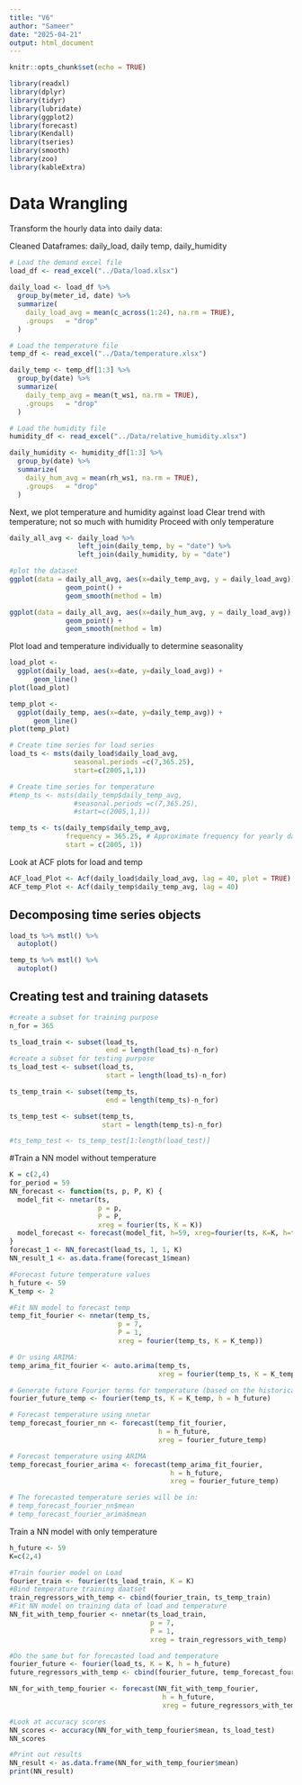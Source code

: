 ```yaml
---
title: "V6"
author: "Sameer"
date: "2025-04-21"
output: html_document
---
```


```r
knitr::opts_chunk$set(echo = TRUE)
```

```r
library(readxl)
library(dplyr)
library(tidyr)
library(lubridate)
library(ggplot2)
library(forecast)  
library(Kendall)
library(tseries)
library(smooth)
library(zoo)
library(kableExtra)
```

# Data Wrangling

Transform the hourly data into daily data:

Cleaned Dataframes: daily_load, daily temp, daily_humidity

```r
# Load the demand excel file
load_df <- read_excel("../Data/load.xlsx")
  
daily_load <- load_df %>% 
  group_by(meter_id, date) %>%
  summarize(
    daily_load_avg = mean(c_across(1:24), na.rm = TRUE),
    .groups   = "drop"
  )

# Load the temperature file
temp_df <- read_excel("../Data/temperature.xlsx")

daily_temp <- temp_df[1:3] %>% 
  group_by(date) %>%
  summarize(
    daily_temp_avg = mean(t_ws1, na.rm = TRUE),
    .groups   = "drop"
  )

# Load the humidity file
humidity_df <- read_excel("../Data/relative_humidity.xlsx")

daily_humidity <- humidity_df[1:3] %>% 
  group_by(date) %>%
  summarize(
    daily_hum_avg = mean(rh_ws1, na.rm = TRUE),
    .groups   = "drop"
  )
```

Next, we plot temperature and humidity against load
Clear trend with temperature; not so much with humidity
Proceed with only temperature
```r
daily_all_avg <- daily_load %>%
                 left_join(daily_temp, by = "date") %>%
                 left_join(daily_humidity, by = "date")

#plot the dataset
ggplot(data = daily_all_avg, aes(x=daily_temp_avg, y = daily_load_avg)) +
              geom_point() +
              geom_smooth(method = lm)

ggplot(data = daily_all_avg, aes(x=daily_hum_avg, y = daily_load_avg)) +
              geom_point() +
              geom_smooth(method = lm)
```

Plot load and temperature individually to determine seasonality
```r
load_plot <- 
  ggplot(daily_load, aes(x=date, y=daily_load_avg)) +
      geom_line()
plot(load_plot)

temp_plot <- 
  ggplot(daily_temp, aes(x=date, y=daily_temp_avg)) +
      geom_line()
plot(temp_plot)
```

```r
# Create time series for load series
load_ts <- msts(daily_load$daily_load_avg, 
                seasonal.periods =c(7,365.25), 
                start=c(2005,1,1))

# Create time series for temperature 
#temp_ts <- msts(daily_temp$daily_temp_avg, 
                #seasonal.periods =c(7,365.25), 
                #start=c(2005,1,1))

temp_ts <- ts(daily_temp$daily_temp_avg,
              frequency = 365.25, # Approximate frequency for yearly data
              start = c(2005, 1))
```

Look at ACF plots for load and temp
```r
ACF_load_Plot <- Acf(daily_load$daily_load_avg, lag = 40, plot = TRUE)
ACF_temp_Plot <- Acf(daily_temp$daily_temp_avg, lag = 40)
```


## Decomposing time series objects
```r
load_ts %>% mstl() %>%
  autoplot()

temp_ts %>% mstl() %>%
  autoplot()
```

## Creating test and training datasets 
```r
#create a subset for training purpose
n_for = 365

ts_load_train <- subset(load_ts,
                        end = length(load_ts)-n_for)
#create a subset for testing purpose
ts_load_test <- subset(load_ts,
                        start = length(load_ts)-n_for)

ts_temp_train <- subset(temp_ts,
                        end = length(temp_ts)-n_for)

ts_temp_test <- subset(temp_ts,
                       start = length(temp_ts)-n_for)

#ts_temp_test <- ts_temp_test[1:length(load_test)]
```

#Train a NN model without temperature
```r
K = c(2,4)
for_period = 59
NN_forecast <- function(ts, p, P, K) {
  model_fit <- nnetar(ts,
                      p = p,
                      P = P,
                      xreg = fourier(ts, K = K))
  model_forecast <- forecast(model_fit, h=59, xreg=fourier(ts, K=K, h=for_period))
}
forecast_1 <- NN_forecast(load_ts, 1, 1, K)
NN_result_1 <- as.data.frame(forecast_1$mean)
```


```r
#Forecast future temperature values
h_future <- 59 
K_temp <- 2

#Fit NN model to forecast temp
temp_fit_fourier <- nnetar(temp_ts,
                           p = 7,
                           P = 1,
                           xreg = fourier(temp_ts, K = K_temp))

# Or using ARIMA:
temp_arima_fit_fourier <- auto.arima(temp_ts,
                                     xreg = fourier(temp_ts, K = K_temp))

# Generate future Fourier terms for temperature (based on the historical temperature series)
fourier_future_temp <- fourier(temp_ts, K = K_temp, h = h_future)

# Forecast temperature using nnetar
temp_forecast_fourier_nn <- forecast(temp_fit_fourier,
                                     h = h_future,
                                     xreg = fourier_future_temp)

# Forecast temperature using ARIMA
temp_forecast_fourier_arima <- forecast(temp_arima_fit_fourier,
                                        h = h_future,
                                        xreg = fourier_future_temp)

# The forecasted temperature series will be in:
# temp_forecast_fourier_nn$mean
# temp_forecast_fourier_arima$mean
```

Train a NN model with only temperature
```r
h_future <- 59
K=c(2,4)

#Train fourier model on Load
fourier_train <- fourier(ts_load_train, K = K)
#Bind temperature training daatset
train_regressors_with_temp <- cbind(fourier_train, ts_temp_train)
#Fit NN model on training data of load and temperature
NN_fit_with_temp_fourier <- nnetar(ts_load_train,
                                   p = 7,
                                   P = 1,
                                   xreg = train_regressors_with_temp)

#Do the same but for forecasted load and temperature
fourier_future <- fourier(load_ts, K = K, h = h_future)
future_regressors_with_temp <- cbind(fourier_future, temp_forecast_fourier_nn$mean)

NN_for_with_temp_fourier <- forecast(NN_fit_with_temp_fourier,
                                      h = h_future,
                                      xreg = future_regressors_with_temp)

#Look at accuracy scores
NN_scores <- accuracy(NN_for_with_temp_fourier$mean, ts_load_test)
NN_scores

#Print out results
NN_result <- as.data.frame(NN_for_with_temp_fourier$mean)
print(NN_result)
```
